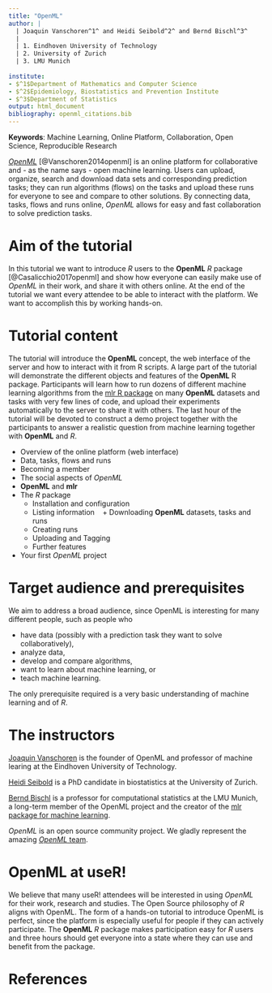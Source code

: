 ```yaml
---
title: "OpenML"
author: |
  | Joaquin Vanschoren^1^ and Heidi Seibold^2^ and Bernd Bischl^3^
  |
  | 1. Eindhoven University of Technology
  | 2. University of Zurich
  | 3. LMU Munich
  
institute:
- $^1$Department of Mathematics and Computer Science
- $^2$Epidemiology, Biostatistics and Prevention Institute
- $^3$Department of Statistics 
output: html_document
bibliography: openml_citations.bib
---
```


**Keywords**: Machine Learning, Online Platform, Collaboration, Open Science, Reproducible Research


[*OpenML*](http://www.openml.org/) [@Vanschoren2014openml] is an online
platform for collaborative and - as the name says - open machine learning.
Users can upload, organize, search and download data sets and corresponding
prediction tasks; they can run algorithms (flows) on the tasks and upload these
runs for everyone to see and compare to other solutions.  By connecting data,
tasks, flows and runs online, *OpenML* allows for easy and fast collaboration
to solve prediction tasks.

# Aim of the tutorial
In this tutorial we want to introduce *R* users to the **OpenML** *R* package
[@Casalicchio2017openml] and show how everyone can easily make use of *OpenML* in their
work, and share it with others online. At the end of the tutorial we want every attendee to be able to interact with the platform. We want to accomplish this by working
hands-on.

# Tutorial content

The tutorial will introduce the **OpenML** concept, the web interface of the server and how to interact with it from R scripts. A large part of the tutorial will demonstrate the different
objects and features of the **OpenML** R package. 
Participants will learn how to run dozens of different machine learning algorithms from the [mlr
R package](http://github.com/mlr-org/mlr) on many **OpenML** datasets and tasks with very few lines of code, and upload their experiments automatically to the server to share it with others. The last hour of the tutorial will be devoted to construct a demo project together with
the participants to answer a realistic question from machine learning together with **OpenML** and *R*.

- Overview of the online platform (web interface)
- Data, tasks, flows and runs
- Becoming a member
- The social aspects of *OpenML*
- **OpenML** and **mlr**
- The *R* package
    + Installation and configuration
    + Listing information
    + Downloading **OpenML** datasets, tasks and runs 
    + Creating runs 
    + Uploading and Tagging
    + Further features
- Your first *OpenML* project


# Target audience and prerequisites
We aim to address a broad audience, since OpenML is interesting for many
different people, such as people who 

- have data (possibly with a prediction task they want to solve collaboratively), 
- analyze data, 
- develop and compare algorithms, 
- want to learn about machine learning, or 
- teach machine learning.

The only prerequisite required is a very basic understanding of machine
learning and of *R*.


# The instructors

[Joaquin Vanschoren](http://www.win.tue.nl/~jvanscho/) is the founder of OpenML
and professor of machine learing at the Eindhoven University of Technology.

[Heidi
Seibold](http://www.ebpi.uzh.ch/en/aboutus/departments/biostatistics/teambiostats/seibold.html)
is a PhD candidate in biostatistics at the University of Zurich.

[Bernd Bischl](http://www.compstat.statistik.uni-muenchen.de/people/bischl/) is 
a professor for computational statistics at the LMU Munich, a long-term member of the OpenML 
project and the creator of the [mlr package for machine learning](http://github.com/mlr-org/mlr).

*OpenML* is an open source community project. We gladly represent the amazing
[*OpenML* team](http://www.openml.org/guide#!team).


# OpenML at useR!
We believe that many useR! attendees will be interested in using *OpenML* for
their work, research and studies. The Open Source philosophy of *R* aligns with
OpenML. The form of a hands-on tutorial to introduce OpenML is perfect, since
the platform is especially useful for people if they can actively participate. The
**OpenML** *R* package makes participation easy for *R* users and three hours
should get everyone into a state where they can use and benefit from the package.

 <!-- - Goals/Aims/Learning objectives -->
 <!-- - Justification for running the tutorial at useR! 2017 -->
 <!-- - Description of the tutorial -->
 <!-- - Outline of the tutorial content -->
 <!-- - Pre-requisites -->
 <!-- - Potential attendees -->
 <!-- - Instructor biograph(y/ies) or link to online profile(s) -->
 <!-- - References -->
 


# References
